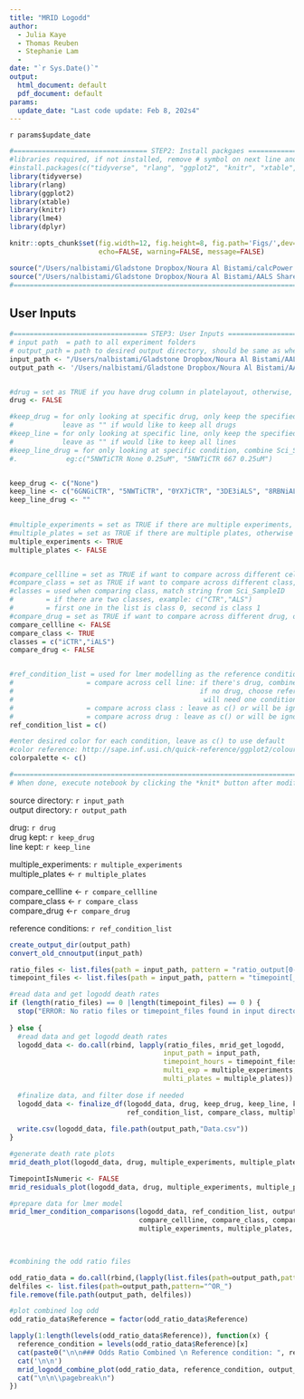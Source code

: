 ```yaml
---
title: "MRID Logodd"
author:
  - Julia Kaye
  - Thomas Reuben
  - Stephanie Lam
  - 
date: "`r Sys.Date()`"
output:
  html_document: default
  pdf_document: default
params:
  update_date: "Last code update: Feb 8, 202s4"
---
```

`r params$update_date`

<!-- 
Execute notebook by clicking the *knit* button after modifying the user inputs chunk. 

================================= STEP1: CHECK DATA STRUCTURE ==============================
Folder structure example 
Input path - Experiment1 - Experiment1_ratio_output.csv
                         - Experiment1_timepoint.csv
           - Experiment2 - Experiment2_ratio_output.csv
                         - Experiment2_timepoint.csv
 ===========================================================================================
 -->

```r
#================================= STEP2: Install packgaes =================================
#libraries required, if not installed, remove # symbol on next line and run the line to install
#install.packages(c("tidyverse", "rlang", "ggplot2", "knitr", "xtable", "lme4","dplyr"))
library(tidyverse)
library(rlang)
library(ggplot2)
library(xtable)
library(knitr)
library(lme4)
library(dplyr)

knitr::opts_chunk$set(fig.width=12, fig.height=8, fig.path='Figs/',dev=c('png', 'pdf'),
                      echo=FALSE, warning=FALSE, message=FALSE)

source("/Users/nalbistami/Gladstone Dropbox/Noura Al Bistami/calcPower f1000_manuscript/Death_Rates_MRID_sALSvsCTRL/Stephanie New Run/MRID_Ratio_Functions.R")
source("/Users/nalbistami/Gladstone Dropbox/Noura Al Bistami/AALS Shared DropBox/GEDI Analysis/USE THESE CODES/MRID_Logodd_Functions_RT_July1.R")
#===========================================================================================
```

## User Inputs 

```r

#================================= STEP3: User Inputs =================================
# input path  = path to all experiment folders
# output_path = path to desired output directory, should be same as where the Rmd file is located !!! Always copy a new Rmd file !!!
input_path <- "/Users/nalbistami/Gladstone Dropbox/Noura Al Bistami/AALS Shared DropBox/GEDI Analysis/Combined Experiments/Combined_NonLinear Code/sALS high islet1"
output_path <- '/Users/nalbistami/Gladstone Dropbox/Noura Al Bistami/AALS Shared DropBox/GEDI Analysis/Combined Experiments/Combined_NonLinear Code/sALS high islet1'


#drug = set as TRUE if you have drug column in platelayout, otherwise, set as FALSE
drug <- FALSE

#keep_drug = for only looking at specific drug, only keep the specified drug, eg: "5uM" or c("5uM","10uM")
#            leave as "" if would like to keep all drugs
#keep_line = for only looking at specific line, only keep the specified line, eg: c("5NWTiCTR")
#            leave as "" if would like to keep all lines
#keep_line_drug = for only looking at specific condition, combine Sci_SampleID and Drug name, must have 1+ line to compare, 
#.            eg:c("5NWTiCTR None 0.25uM", "5NWTiCTR 667 0.25uM")


keep_drug <- c("None")
keep_line <- c("6GNGiCTR", "5NWTiCTR", "0YX7iCTR", "3DE3iALS", "8RBNiALS", "6WKViALS")
keep_line_drug <- ""

          
#multiple_experiments = set as TRUE if there are multiple experiments, otherwise FALSE
#multiple_plates = set as TRUE if there are multiple plates, otherwise FALSE
multiple_experiments <- TRUE
multiple_plates <- FALSE


#compare_cellline = set as TRUE if want to compare across different cell lines, otherwise FALSE
#compare_class = set as TRUE if want to compare across different class, otherwise FALSE
#classes = used when comparing class, match string from Sci_SampleID
#        = if there are two classes, example: c("CTR","ALS")
#        = first one in the list is class 0, second is class 1
#compare_drug = set as TRUE if want to compare across different drug, otherwise FALSE
compare_cellline <- FALSE
compare_class <- TRUE
classes = c("iCTR","iALS")
compare_drug <- FALSE


#ref_condition_list = used for lmer modelling as the reference condition
#                  = compare across cell line: if there's drug, combine Sci_SampleID and Drug name
#                                              if no drug, choose reference condition from Sci_SampleID
#                                               will need one condition or more
#                  = compare across class : leave as c() or will be ignored by default
#                  = compare across drug : leave as c() or will be ignored by default, automatically run all conditions
ref_condition_list = c()

#enter desired color for each condition, leave as c() to use default
#color reference: http://sape.inf.usi.ch/quick-reference/ggplot2/colour
colorpalette <- c()

#===========================================================================================
# When done, execute notebook by clicking the *knit* button after modifying the user inputs chunk.

```

source directory: `r input_path`  \
output directory: `r output_path` \

drug: `r drug` \
drug kept: `r keep_drug` \
line kept: `r keep_line` \

multiple_experiments: `r multiple_experiments` \
multiple_plates <- `r multiple_plates` \

compare_cellline <- `r compare_cellline` \
compare_class <- `r compare_class` \
compare_drug <-`r compare_drug` \

reference conditions: `r ref_condition_list` \

```r
create_output_dir(output_path)
convert_old_cnnoutput(input_path)

ratio_files <- list.files(path = input_path, pattern = "ratio_output[0-9_]*?.csv", recursive = TRUE)
timepoint_files <- list.files(path = input_path, pattern = "timepoint[_hours]*?.csv", recursive = TRUE)

#read data and get logodd death rates
if (length(ratio_files) == 0 |length(timepoint_files) == 0 ) {
  stop("ERROR: No ratio files or timepoint_files found in input directory")
  
} else {
  #read data and get logodd death rates
  logodd_data <- do.call(rbind, lapply(ratio_files, mrid_get_logodd, 
                                      input_path = input_path, 
                                      timepoint_hours = timepoint_files, 
                                      multi_exp = multiple_experiments, 
                                      multi_plates = multiple_plates))
  
  #finalize data, and filter dose if needed
  logodd_data <- finalize_df(logodd_data, drug, keep_drug, keep_line, keep_line_drug, 
                             ref_condition_list, compare_class, multiple_experiments, classes)
  
  write.csv(logodd_data, file.path(output_path,"Data.csv"))
}
```

```r
#generate death rate plots
mrid_death_plot(logodd_data, drug, multiple_experiments, multiple_plates,  colorpalette, compare_class)

```

```r
TimepointIsNumeric <- FALSE
mrid_residuals_plot(logodd_data, drug, multiple_experiments, multiple_plates,  colorpalette, compare_class, compare_cellline, compare_drug, TimepointIsNumeric)


```

```r
#prepare data for lmer model
mrid_lmer_condition_comparisons(logodd_data, ref_condition_list, output_path, 
                                compare_cellline, compare_class, compare_drug, 
                                multiple_experiments, multiple_plates, classes, TimepointIsNumeric)

  
```

```r
#combining the odd ratio files

odd_ratio_data = do.call(rbind,(lapply(list.files(path=output_path,pattern="^OR_",full.names = TRUE), read.csv)))
delfiles <- list.files(path=output_path,pattern="^OR_")
file.remove(file.path(output_path, delfiles))

#plot combined log odd
odd_ratio_data$Reference = factor(odd_ratio_data$Reference)

lapply(1:length(levels(odd_ratio_data$Reference)), function(x) {
  reference_condition = levels(odd_ratio_data$Reference)[x]
  cat(paste0("\n\n### Odds Ratio Combined \n Reference condition: ", reference_condition))
  cat('\n\n')
  mrid_logodd_combine_plot(odd_ratio_data, reference_condition, output_path, colorpalette, confident_int = 0.95, compare_class)
  cat("\n\n\\pagebreak\n")
})

```
